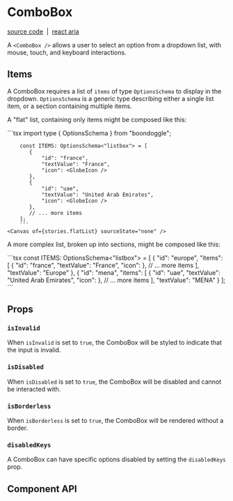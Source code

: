 
<Meta title="Components/ComboBox" />

# ComboBox

[source code](https://github.com/alex-mcgovern/boondoggle/tree/main/src/components/combobox)
&nbsp;|&nbsp;
[react aria](https://react-spectrum.adobe.com/react-aria/ComboBox.html)

A `<ComboBox />` allows a user to select an option from a dropdown list, with mouse, touch, and keyboard interactions.

<Canvas of={stories.example} sourceState="none" />

## Items

A ComboBox requires a list of `items` of type `OptionsSchema` to display in the
dropdown. `OptionsSchema` is a generic type describing either a single list item, or a section containing multiple items.

A "flat" list, containing only items might be composed like this:

<div class="grid grid-cols-2 gap-4">
        ```tsx
        import type { OptionsSchema } from "boondoggle";
    
        const ITEMS: OptionsSchema<"listbox"> = [
           {
               "id": "france",
               "textValue": "France",
               "icon": <GlobeIcon />
           },
           {
               "id": "uae",
               "textValue": "United Arab Emirates",
               "icon": <GlobeIcon />
           },
           // ... more items
        ];
        ```
    <Canvas of={stories.flatList} sourceState="none" />
</div>

A more complex list, broken up into sections, might be composed like this:

<div class="grid grid-cols-2 gap-4">
    ```tsx
    const ITEMS: OptionsSchema<"listbox"> = [
        {
            "id": "europe",
            "items": [
                {
                    "id": "france",
                    "textValue": "France",
                    "icon": <GlobeIcon />
                },
                // ... more items
            ],
            "textValue": "Europe"
        },
        {
            "id": "mena",
            "items": [
                {
                    "id": "uae",
                    "textValue": "United Arab Emirates",
                    "icon": <GlobeIcon />
                },
            // ... more items
            ],
            "textValue": "MENA"
        }
    ];
    ```
    <Canvas of={stories.withSections} sourceState="none" />
</div>

## Props

<Canvas of={stories.withSections} />

### `isInvalid`

When `isInvalid` is set to `true`, the ComboBox will be styled to indicate that the input is invalid.

<Canvas of={stories.isInvalid} />

### `isDisabled`

When `isDisabled` is set to `true`, the ComboBox will be disabled and cannot be interacted with.

<Canvas of={stories.isDisabled} />

### `isBorderless`

When `isBorderless` is set to `true`, the ComboBox will be rendered without a border.

<Canvas of={stories.isBorderless} />

### `disabledKeys`

A ComboBox can have specific options disabled by setting the `disabledKeys` prop.

<Canvas of={stories.disabledKeys} />

## Component API

<ArgTypes of={ComboBox} />